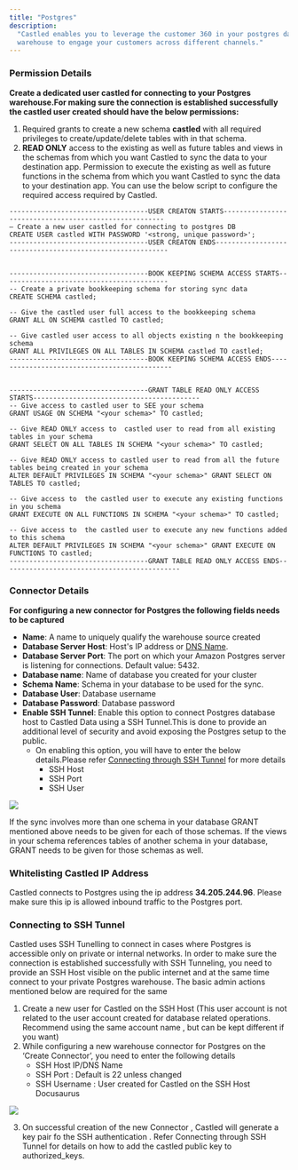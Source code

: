 ```yaml
---
title: "Postgres"
description:
  "Castled enables you to leverage the customer 360 in your postgres data
  warehouse to engage your customers across different channels."
---
```


### Permission Details

**Create a dedicated user castled for connecting to your Postgres warehouse.For
making sure the connection is established successfully the castled user created
should have the below permissions:**

1. Required grants to create a new schema **castled** with all required
   privileges to create/update/delete tables with in that schema.
2. **READ ONLY** access to the existing as well as future tables and views in
   the schemas from which you want Castled to sync the data to your destination
   app. Permission to execute the existing as well as future functions in the
   schema from which you want Castled to sync the data to your destination app.
   You can use the below script to configure the required access required by
   Castled.

```
-----------------------------------USER CREATON STARTS-------------------------------------------------------
— Create a new user castled for connecting to postgres DB
CREATE USER castled WITH PASSWORD '<strong, unique password>';
-----------------------------------USER CREATON ENDS----------------------------------------------------------


-----------------------------------BOOK KEEPING SCHEMA ACCESS STARTS------------------------------------------
-- Create a private bookkeeping schema for storing sync data
CREATE SCHEMA castled;

-- Give the castled user full access to the bookkeeping schema
GRANT ALL ON SCHEMA castled TO castled;

-- Give castled user access to all objects existing n the bookkeeping schema
GRANT ALL PRIVILEGES ON ALL TABLES IN SCHEMA castled TO castled;
-----------------------------------BOOK KEEPING SCHEMA ACCESS ENDS---------------------------------------------


-----------------------------------GRANT TABLE READ ONLY ACCESS STARTS------------------------------------------
-- Give access to castled user to SEE your schema
GRANT USAGE ON SCHEMA "<your schema>" TO castled;

-- Give READ ONLY access to  castled user to read from all existing tables in your schema
GRANT SELECT ON ALL TABLES IN SCHEMA "<your schema>" TO castled;

-- Give READ ONLY access to castled user to read from all the future tables being created in your schema
ALTER DEFAULT PRIVILEGES IN SCHEMA "<your schema>" GRANT SELECT ON TABLES TO castled;

-- Give access to  the castled user to execute any existing functions in you schema
GRANT EXECUTE ON ALL FUNCTIONS IN SCHEMA "<your schema>" TO castled;

-- Give access to  the castled user to execute any new functions added to this schema
ALTER DEFAULT PRIVILEGES IN SCHEMA "<your schema>" GRANT EXECUTE ON FUNCTIONS TO castled;
-----------------------------------GRANT TABLE READ ONLY ACCESS ENDS---------------------------------------------
```

### Connector Details

**For configuring a new connector for Postgres the following fields needs to be
captured**

- **Name**: A name to uniquely qualify the warehouse source created
- **Database Server Host**: Host's IP address or
  [DNS Name](https://docs.aws.amazon.com/redshift/latest/mgmt/jdbc20-obtain-url.html).
- **Database Server Port**: The port on which your Amazon Postgres server is
  listening for connections. Default value: 5432.
- **Database name**: Name of database you created for your cluster
- **Schema Name**: Schema in your database to be used for the sync.
- **Database User**: Database username
- **Database Password**: Database password
- **Enable SSH Tunnel**: Enable this option to connect Postgres database host to
  Castled Data using a SSH Tunnel.This is done to provide an additional level of
  security and avoid exposing the Postgres setup to the public.
  - On enabling this option, you will have to enter the below details.Please
    refer [Connecting through SSH Tunnel](/appendix/connecting)
    for more details
    - SSH Host
    - SSH Port
    - SSH User

![](/images/postgres.png)

<Note>
  If the sync involves more than one schema in your database GRANT mentioned
  above needs to be given for each of those schemas. If the views in your schema
  references tables of another schema in your database, GRANT needs to be given
  for those schemas as well.
</Note>

### Whitelisting Castled IP Address

Castled connects to Postgres using the ip address **34.205.244.96**. Please make
sure this ip is allowed inbound traffic to the Postgres port.

### Connecting to SSH Tunnel

Castled uses SSH Tunelling to connect in cases where Postgres is accessible only
on private or internal networks. In order to make sure the connection is
established successfully with SSH Tunneling, you need to provide an SSH Host
visible on the public internet and at the same time connect to your private
Postgres warehouse. The basic admin actions mentioned below are required for the
same

1. Create a new user for Castled on the SSH Host (This user account is not
   related to the user account created for database related operations.
   Recommend using the same account name , but can be kept different if you
   want)
2. While configuring a new warehouse connector for Postgres on the ‘Create
   Connector’, you need to enter the following details
   - SSH Host IP/DNS Name
   - SSH Port : Default is 22 unless changed
   - SSH Username : User created for Castled on the SSH Host Docusaurus

![](/images/postgres-2.png)

3. On successful creation of the new Connector , Castled will generate a key
   pair fo the SSH authentication . Refer Connecting through SSH Tunnel for
   details on how to add the castled public key to authorized_keys.
